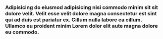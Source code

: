 

### Adipisicing do eiusmod adipisicing nisi commodo minim sit sit dolore velit. Velit esse velit dolore magna consectetur est sint qui ad duis est pariatur ex. Cillum nulla labore ea cillum. Ullamco eu proident minim Lorem dolor elit aute magna dolore eu commodo.
